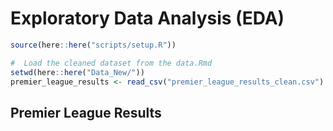 # Exploratory Data Analysis (EDA)

```r
source(here::here("scripts/setup.R"))
```

```r
#  Load the cleaned dataset from the data.Rmd
setwd(here::here("Data_New/"))
premier_league_results <- read_csv("premier_league_results_clean.csv")
```

## Premier League Results


